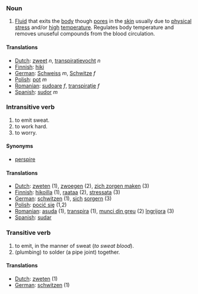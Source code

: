 === Noun ===
#[[Fluid]] that exits the [[body]] though [[pore]]s in the [[skin]] usually due to [[physical]] [[stress]] and/or [[high]] [[temperature]]. Regulates body temperature and removes unuseful compounds from the blood circulation.

====Translations====
*[[Dutch]]: [[zweet]] ''n'', [[transpiratievocht]] ''n''
*[[Finnish]]: [[hiki]]
*[[German]]: [[Schweiss]] ''m'', [[Schwitze]] ''f''
*[[Polish]]: [[pot]] ''m''
*[[Romanian]]: [[sudoare]] ''f'', [[transpiraţie]] ''f''
*[[Spanish]]: [[sudor]] ''m''

=== Intransitive verb ===

#to emit sweat.
#to work hard.
#to worry.

====Synonyms====

*[[perspire]]

====Translations====
*[[Dutch]]: [[zweten]] (1), [[zwoegen]] (2), [[zich zorgen maken]] (3)
*[[Finnish]]: [[hikoilla]] (1), [[raataa]] (2), [[stressata]] (3)
*[[German]]: [[schwitzen]] (1), [[sich]] [[sorgern]] (3)
*[[Polish]]: [[pocić się]] (1,2)
*[[Romanian]]: [[asuda]] (1), [[transpira]] (1), [[munci din greu]] (2) [[îngrijora]] (3)
*[[Spanish]]: [[sudar]]

=== Transitive verb ===

#to emit, in the manner of sweat (''to sweat blood'').
#(plumbing) to solder (a pipe joint) together.

====Translations====
*[[Dutch]]: [[zweten]] (1)
*[[German]]: [[schwitzen]] (1)